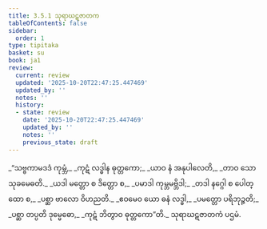 ```yaml
---
title: 3.5.1 သုရာဃဋဇာတက
tableOfContents: false
sidebar:
  order: 1
type: tipitaka
basket: su
book: ja1
review:
  current: review
  updated: '2025-10-20T22:47:25.447469'
  updated_by: ''
  notes: ''
  history:
  - state: review
    date: '2025-10-20T22:47:25.447469'
    updated_by: ''
    notes: ''
    previous_state: draft
---
```



<DynamicBreadcrumb />


<ReviewStatus review={frontmatter.review} showDetails={true} />

<HypothesisAnnotation frontmatter={frontmatter} />

<Division number="121" book="ja1" e="ch" v="22" p="88">

<Paragraph number="838" type="verses" book="ja1">
_“သဗ္ဗကာမဒဒံ ကုမ္ဘံ,_  
_ကုဋံ လဒ္ဓါန ဓုတ္တကော;_  
_ယာဝ နံ အနုပါလေတိ,_  
_တာဝ သော သုခမေဓတိ._  

</Paragraph>

</Division>
<Division number="122" book="ja1" e="ch" v="22" p="88">

<Paragraph number="839" type="verses" book="ja1">
_ယဒါ မတ္တော စ ဒိတ္တော စ,_  
_ပမာဒါ ကုမ္ဘမဗ္ဘိဒါ;_  
_တဒါ နဂ္ဂေါ စ ပေါတ္ထော စ,_  
_ပစ္ဆာ ဗာလော ဝိဟညတိ._  

</Paragraph>

</Division>
<Division number="123" book="ja1" e="ch" v="22" p="88">

<Paragraph number="840" type="verses" book="ja1">
_ဧဝမေဝ ယော ဓနံ လဒ္ဓါ,_  
_ပမတ္တော ပရိဘုဉ္ဇတိ;_  
_ပစ္ဆာ တပ္ပတိ ဒုမ္မေဓော,_  
_ကုဋံ ဘိတွာဝ ဓုတ္တကော”တိ._  


</Paragraph>
</Division>

<Paragraph number="841" type="center" book="ja1">
သုရာဃဋဇာတကံ ပဌမံ.
</Paragraph>
